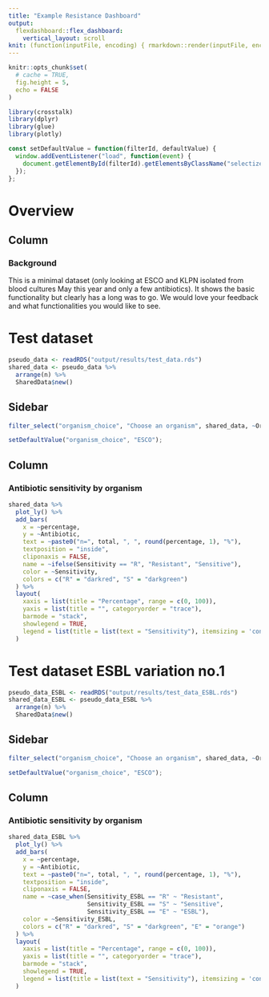 ```yaml
---
title: "Example Resistance Dashboard"
output: 
  flexdashboard::flex_dashboard:
    vertical_layout: scroll
knit: (function(inputFile, encoding) { rmarkdown::render(inputFile, encoding=encoding, output_dir = "output") })
---
```


```r
knitr::opts_chunk$set(
  # cache = TRUE,
  fig.height = 5,
  echo = FALSE
)

library(crosstalk)
library(dplyr)
library(glue)
library(plotly)
```

```js
const setDefaultValue = function(filterId, defaultValue) {
  window.addEventListener("load", function(event) { 
    document.getElementById(filterId).getElementsByClassName("selectized")[0].selectize.setValue(defaultValue, false);
  });
};
```

# Overview

## Column

### Background

This is a minimal dataset (only looking at ESCO and KLPN isolated from blood cultures May this year and only a few antibiotics). It shows the basic functionality but clearly has a long was to go. We would love your feedback and what functionalities you would like to see. 

# Test dataset

```r
pseudo_data <- readRDS("output/results/test_data.rds")
shared_data <- pseudo_data %>%
  arrange(n) %>%
  SharedData$new()
```

## Sidebar {.sidebar}

```r
filter_select("organism_choice", "Choose an organism", shared_data, ~Organism, multiple = FALSE)
```

```js
setDefaultValue("organism_choice", "ESCO");
```

## Column

### Antibiotic sensitivity by organism

```r
shared_data %>%
  plot_ly() %>%
  add_bars(
    x = ~percentage, 
    y = ~Antibiotic, 
    text = ~paste0("n=", total, ", ", round(percentage, 1), "%"), 
    textposition = "inside", 
    cliponaxis = FALSE, 
    name = ~ifelse(Sensitivity == "R", "Resistant", "Sensitive"), 
    color = ~Sensitivity, 
    colors = c("R" = "darkred", "S" = "darkgreen")
  ) %>%
  layout(
    xaxis = list(title = "Percentage", range = c(0, 100)),
    yaxis = list(title = "", categoryorder = "trace"),
    barmode = "stack",
    showlegend = TRUE,
    legend = list(title = list(text = "Sensitivity"), itemsizing = 'constant')
  )
```

# Test dataset ESBL variation no.1

```r
pseudo_data_ESBL <- readRDS("output/results/test_data_ESBL.rds")
shared_data_ESBL <- pseudo_data_ESBL %>%
  arrange(n) %>%
  SharedData$new()
```

## Sidebar {.sidebar}

```r
filter_select("organism_choice", "Choose an organism", shared_data, ~Organism, multiple = FALSE)
```

```js
setDefaultValue("organism_choice", "ESCO");
```

## Column

### Antibiotic sensitivity by organism

```r
shared_data_ESBL %>%
  plot_ly() %>%
  add_bars(
    x = ~percentage, 
    y = ~Antibiotic, 
    text = ~paste0("n=", total, ", ", round(percentage, 1), "%"), 
    textposition = "inside", 
    cliponaxis = FALSE, 
    name = ~case_when(Sensitivity_ESBL == "R" ~ "Resistant", 
                      Sensitivity_ESBL == "S" ~ "Sensitive", 
                      Sensitivity_ESBL == "E" ~ "ESBL"), 
    color = ~Sensitivity_ESBL, 
    colors = c("R" = "darkred", "S" = "darkgreen", "E" = "orange")
  ) %>%
  layout(
    xaxis = list(title = "Percentage", range = c(0, 100)),
    yaxis = list(title = "", categoryorder = "trace"),
    barmode = "stack",
    showlegend = TRUE,
    legend = list(title = list(text = "Sensitivity"), itemsizing = 'constant')
  )
```